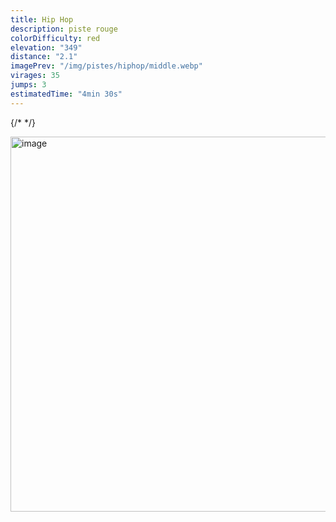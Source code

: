 ```yaml
---
title: Hip Hop
description: piste rouge
colorDifficulty: red
elevation: "349"
distance: "2.1"
imagePrev: "/img/pistes/hiphop/middle.webp"
virages: 35
jumps: 3
estimatedTime: "4min 30s"
---
```


{/* <MdxImage   src="/img/shape/2.webp"> */}

<Image
  src="/img/shape/2.webp"
  width="600"
  height="600"
  alt="image"
  priority
  className="w-auto h-auto object-cover"
/>

<BtnAdherer />
